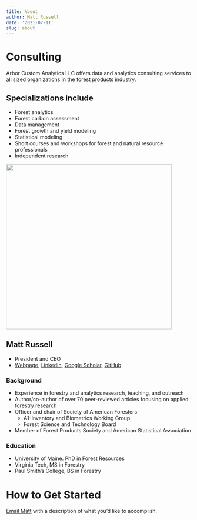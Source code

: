 ```yaml
---
title: About
author: Matt Russell
date: '2021-07-11'
slug: about
---
```


# Consulting
Arbor Custom Analytics LLC offers data and analytics consulting services to all sized organizations in the forest products industry. 

## Specializations include
* Forest analytics
* Forest carbon assessment
* Data management 
* Forest growth and yield modeling
* Statistical modeling
* Short courses and workshops for forest and natural resource professionals
* Independent research 
  
  
<left>
![](/IMG_4135-min-500.png){width=450px}

## Matt Russell
* President and CEO
* [Webpage](https://mbrussell.org/), [LinkedIn](https://www.linkedin.com/in/matthew-russell-70a94824/), [Google Scholar](https://scholar.google.com/citations?user=4OO83OcAAAAJ&hl=en&authuser=2), [GitHub](https://github.com/mbrussell)

### Background
* Experience in forestry and analytics research, teaching, and outreach
* Author/co-author of over 70 peer-reviewed articles focusing on applied forestry research
* Officer and chair of Society of American Foresters
  + A1-Inventory and Biometrics Working Group
  + Forest Science and Technology Board
* Member of Forest Products Society and American Statistical Association  

### Education
* University of Maine. PhD in Forest Resources
* Virginia Tech, MS in Forestry
* Paul Smith's College, BS in Forestry

# How to Get Started
[Email Matt](mailto:matt@arbor-analytics.com) with a description of what you’d like to accomplish. 
